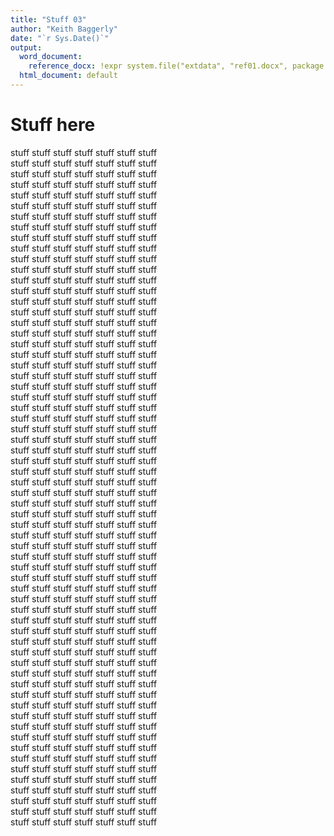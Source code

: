 ```yaml
---
title: "Stuff 03"
author: "Keith Baggerly"
date: "`r Sys.Date()`"
output: 
  word_document: 
    reference_docx: !expr system.file("extdata", "ref01.docx", package = "moffitt2018")
  html_document: default
---
```


# Stuff here

stuff stuff stuff stuff stuff stuff stuff  
stuff stuff stuff stuff stuff stuff stuff  
stuff stuff stuff stuff stuff stuff stuff  
stuff stuff stuff stuff stuff stuff stuff  
stuff stuff stuff stuff stuff stuff stuff  
stuff stuff stuff stuff stuff stuff stuff  
stuff stuff stuff stuff stuff stuff stuff  
stuff stuff stuff stuff stuff stuff stuff  
stuff stuff stuff stuff stuff stuff stuff  
stuff stuff stuff stuff stuff stuff stuff  
stuff stuff stuff stuff stuff stuff stuff  
stuff stuff stuff stuff stuff stuff stuff  
stuff stuff stuff stuff stuff stuff stuff  
stuff stuff stuff stuff stuff stuff stuff  
stuff stuff stuff stuff stuff stuff stuff  
stuff stuff stuff stuff stuff stuff stuff  
stuff stuff stuff stuff stuff stuff stuff  
stuff stuff stuff stuff stuff stuff stuff  
stuff stuff stuff stuff stuff stuff stuff  
stuff stuff stuff stuff stuff stuff stuff  
stuff stuff stuff stuff stuff stuff stuff  
stuff stuff stuff stuff stuff stuff stuff  
stuff stuff stuff stuff stuff stuff stuff  
stuff stuff stuff stuff stuff stuff stuff  
stuff stuff stuff stuff stuff stuff stuff  
stuff stuff stuff stuff stuff stuff stuff  
stuff stuff stuff stuff stuff stuff stuff  
stuff stuff stuff stuff stuff stuff stuff  
stuff stuff stuff stuff stuff stuff stuff  
stuff stuff stuff stuff stuff stuff stuff  
stuff stuff stuff stuff stuff stuff stuff  
stuff stuff stuff stuff stuff stuff stuff  
stuff stuff stuff stuff stuff stuff stuff  
stuff stuff stuff stuff stuff stuff stuff  
stuff stuff stuff stuff stuff stuff stuff  
stuff stuff stuff stuff stuff stuff stuff  
stuff stuff stuff stuff stuff stuff stuff  
stuff stuff stuff stuff stuff stuff stuff  
stuff stuff stuff stuff stuff stuff stuff  
stuff stuff stuff stuff stuff stuff stuff  
stuff stuff stuff stuff stuff stuff stuff  
stuff stuff stuff stuff stuff stuff stuff  
stuff stuff stuff stuff stuff stuff stuff  
stuff stuff stuff stuff stuff stuff stuff  
stuff stuff stuff stuff stuff stuff stuff  
stuff stuff stuff stuff stuff stuff stuff  
stuff stuff stuff stuff stuff stuff stuff  
stuff stuff stuff stuff stuff stuff stuff  
stuff stuff stuff stuff stuff stuff stuff  
stuff stuff stuff stuff stuff stuff stuff  
stuff stuff stuff stuff stuff stuff stuff  
stuff stuff stuff stuff stuff stuff stuff  
stuff stuff stuff stuff stuff stuff stuff  
stuff stuff stuff stuff stuff stuff stuff  
stuff stuff stuff stuff stuff stuff stuff  
stuff stuff stuff stuff stuff stuff stuff  
stuff stuff stuff stuff stuff stuff stuff  
stuff stuff stuff stuff stuff stuff stuff  
stuff stuff stuff stuff stuff stuff stuff  
stuff stuff stuff stuff stuff stuff stuff  
stuff stuff stuff stuff stuff stuff stuff  
stuff stuff stuff stuff stuff stuff stuff  
stuff stuff stuff stuff stuff stuff stuff  
stuff stuff stuff stuff stuff stuff stuff  
